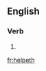 ==English==

===Verb===
{{head|en|verb form}}

# {{en-archaic third-person singular of|help}}


[[fr:helpeth]]